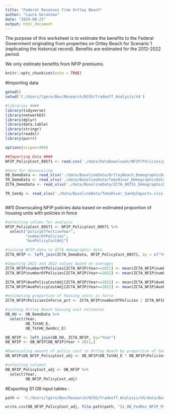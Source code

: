 ```yaml
---
title: "Federal Revenues from Ortley Beach"
author: "Laura Geronimo"
date: "2024-08-23"
output: html_document
---
```

The purpose of this worksheet is to estimate the benefits to the Federal Government originating from properties on Ortley Beach for Scenario 1 (replicating the historical record). Benefits are estimated for the 2012-2022 period. 

We only estimate benefits from NFIP premiums.


```r
knitr::opts_chunk$set(echo = TRUE)
```

#Importing data
```r

getwd()
setwd('C:/Users/lgero/Box/Research/NJSG/Tradeoff_Analysis/V4')

#libraries ####
library(tidyverse)
library(networkD3)
library(dplyr)
library(data.table)
library(stringr)
library(readxl)
library(purrr)

options(scipen=999)

##Importing Data ####
NFIP_PolicyCost_08571 <- read.csv('./data/DataDownloads/NFIP/Policies/produced/ZCTA_08571/NFIP_PolicyData_08571.csv')

#Data for downscaling
OB_DemoData <- read_xlsx('./data/BaselineData/OrtleyBeach_DemographicData.xlsx', sheet=1)
TR_DemoData <- read_xlsx('./data/BaselineData/TomsRiver_DemographicData.xlsx', sheet=1)
ZCTA_DemoData <- read_xlsx('./data/BaselineData/ZCTA_08751_DemographicData.xlsx', sheet=1)

TR_Sandy <- read_xlsx('./data/BaselineData/TomsRiver_SandyImpacts.xlsx', sheet=1)



```



##1) Downscaling NFIP policies data based on estimated proportion of housing units with policies in force
```r
#selecting colums for analysis
NFIP_PolicyCost_08571 <- NFIP_PolicyCost_08571 %>% 
  select("policyEffectiveYear",
         "numberOfPolicies",
         "AvePolicyCostAdj")

#joining NFIP data to ZCTA demographic data
ZCTA_NFIP <- left_join(ZCTA_DemoData, NFIP_PolicyCost_08571, by = c("Year" = "policyEffectiveYear"))

#imputing 2021 and 2022 values based on averages
ZCTA_NFIP$numberOfPolicies[ZCTA_NFIP$Year==2021] <- mean(ZCTA_NFIP$numberOfPolicies[ZCTA_NFIP$Year < 2021])
ZCTA_NFIP$numberOfPolicies[ZCTA_NFIP$Year==2022] <- mean(ZCTA_NFIP$numberOfPolicies[ZCTA_NFIP$Year < 2021])

ZCTA_NFIP$AvePolicyCostAdj[ZCTA_NFIP$Year==2021] <- mean(ZCTA_NFIP$AvePolicyCostAdj[ZCTA_NFIP$Year < 2021])
ZCTA_NFIP$AvePolicyCostAdj[ZCTA_NFIP$Year==2022] <- mean(ZCTA_NFIP$AvePolicyCostAdj[ZCTA_NFIP$Year < 2021])

#estimating proportion of housing units in force
ZCTA_NFIP$PoliciesInForce_pct <- ZCTA_NFIP$numberOfPolicies / ZCTA_NFIP$Z_HU

#joining Ortley Beach housing unit estimates
OB_HU <- OB_DemoData %>%
  select(Year,
         OB_TotHU_E,
         OB_TotHU_OwnOcc_E)

OB_NFIP <- left_join(OB_HU, ZCTA_NFIP, by="Year")
OB_NFIP <- OB_NFIP[OB_NFIP$Year > 2011,]

#Downscaling amount of policy cost in Ortley Beach by proportion of homes with policies in force in ZCTA * total housing units in Ortley Beach
OB_NFIP$OB_NFIP_PolicyCost_adj <- OB_NFIP$OB_TotHU_E * OB_NFIP$PoliciesInForce_pct * OB_NFIP$AvePolicyCostAdj

#selecting columns
OB_NFIP_PolicyCost_adj <- OB_NFIP %>%
  select(Year,
         OB_NFIP_PolicyCost_adj)

```


#Exporting S1 OB input tables :
```r
path <- 'C:/Users/lgero/Box/Research/NJSG/Tradeoff_Analysis/V4/data/BaselineData/S1_OB_Inputs/Revenues_ToFed_fromOB'

write.csv(OB_NFIP_PolicyCost_adj, file.path(path, "S1_OB_FedRev_NFIP_PolicyCost_adj.csv"), row.names = TRUE)


```
